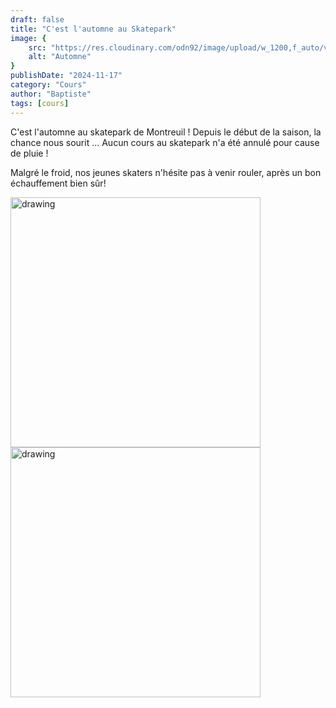 ```yaml
---
draft: false
title: "C'est l'automne au Skatepark"
image: {
    src: "https://res.cloudinary.com/odn92/image/upload/w_1200,f_auto/v1632084028/fzzu7ovava9ugg9zn2sv.jpg",
    alt: "Automne"
}
publishDate: "2024-11-17"
category: "Cours"
author: "Baptiste"
tags: [cours]
---
```


C'est l'automne au skatepark de Montreuil ! Depuis le début de la saison, la chance nous sourit ...
Aucun cours au skatepark n'a été annulé pour cause de pluie !

Malgré le froid, nos jeunes skaters n'hésite pas à venir rouler, après un bon échauffement bien sûr!


<img src="/photos/2024-11-17-automne-1.jpeg" alt="drawing" width="400"/>

<img src="/photos/2024-11-17-automne-2.jpeg" alt="drawing" width="400"/>



<Youtube url="https://youtube.com/shorts/rYSdvs9mzxg" />
